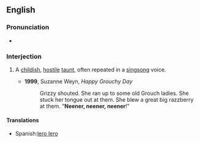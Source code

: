 ==English==
===Pronunciation===
*{{audio|en-us-neener.ogg|Audio (US)}}

===Interjection===
{{en-intj}}
# {{onomat}} A [[childish]], [[hostile]] [[taunt]], often repeated in a [[singsong]] voice.
#*'''1999''', Suzanne Weyn, ''Happy Grouchy Day''
#*:Grizzy shouted. She ran up to some old Grouch ladies. She stuck her tongue out at them. She blew a great big razzberry at them. "'''Neener, neener, neener'''!"
====Translations====
{{trans-top|a hostile taunt}}
{{trans-mid}}
*Spanish:[[lero lero]]
{{trans-bot}}